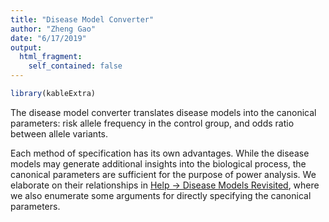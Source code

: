 ```yaml
---
title: "Disease Model Converter"
author: "Zheng Gao"
date: "6/17/2019"
output:
  html_fragment:
    self_contained: false
---
```


```r
library(kableExtra)
```


The disease model converter translates disease models into the canonical parameters: risk allele frequency in the control group, and odds ratio between allele variants.

Each method of specification has its own advantages.
While the disease models may generate additional insights into the biological process, the canonical parameters are sufficient for the purpose of power analysis. 
We elaborate on their relationships in [Help  &#8594; Disease Models Revisited](disease_models_revisited.html){target="_blank"}, where we also enumerate some arguments for directly specifying the canonical parameters.

<!--
- They do not suffer from compatibility issues.
- They are readily available from [GWAS catalogs](https://www.ebi.ac.uk/gwas/){target="_blank"}.
- They enables unified analysis and systematic reviews.
--->

<!--  
<center>
<img src="flowchart.png" width="830px" />
</center>
<br />
--->

<!--  ![Process of power calculations illustrated](flowchart.png){width=80%}  -->

